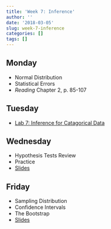 ```yaml
---
title: 'Week 7: Inference'
author: ''
date: '2018-03-05'
slug: week-7-inference
categories: []
tags: []
---
```


 
## Monday

* Normal Distribution
* Statistical Errors
* *Reading* Chapter 2, p. 85-107


## Tuesday

* [Lab 7: Inference for Catagorical Data](/labs/07-Inference-for-categorical-data.html)

## Wednesday 

* Hypothesis Tests Review
* Practice
* [Slides](/slides/07B-H-Tests_rev.html)

## Friday

* Sampling Distribution
* Confidence Intervals
* The Bootstrap
* [Slides](/slides/07C-CI-for-prop.html)

  